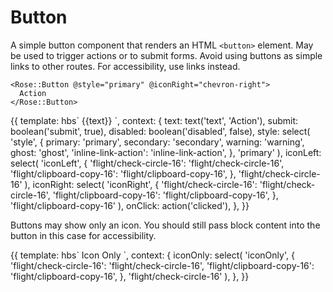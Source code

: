 
<Meta title="Rose|Button" component="Button" />

# Button

A simple button component that renders an HTML `<button>` element.  May be used
to trigger actions or to submit forms.  Avoid using buttons as simple links to
other routes.  For accessibility, use links instead.

```htmlbars
<Rose::Button @style="primary" @iconRight="chevron-right">
  Action
</Rose::Button>
```

<Preview>
  <Story name="Advanced">{{
    template: hbs`
      <Rose::Button
        @submit={{submit}}
        @disabled={{disabled}}
        @style={{style}}
        @iconLeft={{iconLeft}}
        @iconRight={{iconRight}}
        {{on "click" onClick}}
      >
        {{text}}
      </Rose::Button>
    `,
    context: {
      text: text('text', 'Action'),
      submit: boolean('submit', true),
      disabled: boolean('disabled', false),
      style: select(
        'style',
        {
          primary: 'primary',
          secondary: 'secondary',
          warning: 'warning',
          ghost: 'ghost',
          'inline-link-action': 'inline-link-action',
        },
        'primary'
      ),
      iconLeft: select(
        'iconLeft',
        {
          'flight/check-circle-16': 'flight/check-circle-16',
          'flight/clipboard-copy-16': 'flight/clipboard-copy-16',
        },
        'flight/check-circle-16'
      ),
      iconRight: select(
        'iconRight',
        {
          'flight/check-circle-16': 'flight/check-circle-16',
          'flight/clipboard-copy-16': 'flight/clipboard-copy-16',
        },
        'flight/clipboard-copy-16'
      ),
      onClick: action('clicked'),
    },
  }}</Story>
</Preview>

Buttons may show only an icon.  You should still pass block content into the
button in this case for accessibility.

<Preview>
  <Story name="Icon Only">{{
    template: hbs`
      <Rose::Button @style="secondary" @iconOnly={{iconOnly}}>
        Icon Only
      </Rose::Button>
    `,
    context: {
      iconOnly: select(
        'iconOnly',
        {
          'flight/check-circle-16': 'flight/check-circle-16',
          'flight/clipboard-copy-16': 'flight/clipboard-copy-16',
        },
        'flight/check-circle-16'
      ),
    },
  }}</Story>
</Preview>
